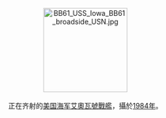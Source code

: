 <center>
[[Image:BB61_USS_Iowa_BB61_broadside_USN.jpg|170px]]
<br><br>
正在齐射的[[美国海军|美国海军]][[艾奧瓦號戰艦_(BB-61)|艾奧瓦號戰艦]]，攝於[[1984年|1984年]]。
</center>